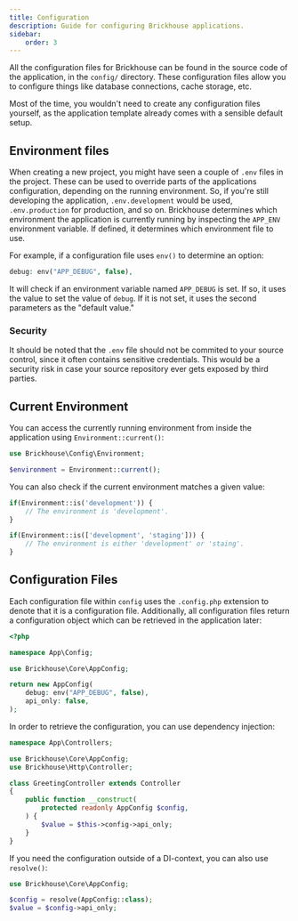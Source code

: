 ```yaml
---
title: Configuration
description: Guide for configuring Brickhouse applications.
sidebar:
    order: 3
---
```


All the configuration files for Brickhouse can be found in the source code of the application, in the `config/` directory. These configuration files allow you to configure things like database connections, cache storage, etc.

Most of the time, you wouldn't need to create any configuration files yourself, as the application template already comes with a sensible default setup.

## Environment files

When creating a new project, you might have seen a couple of `.env` files in the project. These can be used to override parts of the applications configuration, depending on the running environment. So, if you're still developing the application, `.env.development` would be used, `.env.production` for production, and so on. Brickhouse determines which environment the application is currently running by inspecting the `APP_ENV` environment variable. If defined, it determines which environment file to use.

For example, if a configuration file uses `env()` to determine an option:

```php
debug: env("APP_DEBUG", false),
```

It will check if an environment variable named `APP_DEBUG` is set. If so, it uses the value to set the value of `debug`. If it is not set, it uses the second parameters as the "default value."

### Security

It should be noted that the `.env` file should not be commited to your source control, since it often contains sensitive credentials. This would be a security risk in case your source repository ever gets exposed by third parties.

## Current Environment

You can access the currently running environment from inside the application using `Environment::current()`:

```php
use Brickhouse\Config\Environment;

$environment = Environment::current();
```

You can also check if the current environment matches a given value:

```php
if(Environment::is('development')) {
    // The environment is 'development'.
}

if(Environment::is(['development', 'staging'])) {
    // The environment is either 'development' or 'staing'.
}
```

## Configuration Files

Each configuration file within `config` uses the `.config.php` extension to denote that it is a configuration file. Additionally, all configuration files return a configuration object which can be retrieved in the application later:

```php title="config/app.config.php"
<?php

namespace App\Config;

use Brickhouse\Core\AppConfig;

return new AppConfig(
    debug: env("APP_DEBUG", false),
    api_only: false,
);
```

In order to retrieve the configuration, you can use dependency injection:

```php
namespace App\Controllers;

use Brickhouse\Core\AppConfig;
use Brickhouse\Http\Controller;

class GreetingController extends Controller
{
    public function __construct(
        protected readonly AppConfig $config,
    ) {
        $value = $this->config->api_only;
    }
}
```

If you need the configuration outside of a DI-context, you can also use `resolve()`:

```php
use Brickhouse\Core\AppConfig;

$config = resolve(AppConfig::class);
$value = $config->api_only;
```